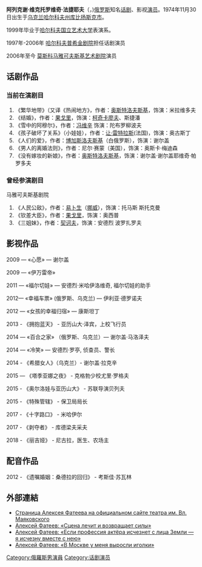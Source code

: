 {{unreferenced|time=2015-05-14T02:54:10+00:00}}
{{orphan|time=2015-04-12T02:54:45+00:00}}
'''阿列克谢·维克托罗维奇·法捷耶夫'''（{{lang-ru|Алексей Викторович Фатеев}}，{{bd|1974年|11月30日}})[[俄罗斯|俄罗斯]]知名[[话剧|话剧]]、影视[[演员|演员]]。1974年11月30日出生于[[乌克兰|乌克兰]][[哈尔科夫州|哈尔科夫州]][[库比扬斯克市|库比扬斯克市]]。

1999年毕业于[[哈尔科夫国立艺术大学|哈尔科夫国立艺术大学]]表演系。

1997年-2006年 [[哈尔科夫普希金剧院|哈尔科夫普希金剧院]]担任话剧演员

2006年至今 [[莫斯科马雅可夫斯基艺术剧院|莫斯科马雅可夫斯基艺术剧院]]演员

== 话剧作品 ==
=== 当前在演剧目 ===
#《繁华地带》（又译《热闹地方》，作者：[[奥斯特洛夫斯基|奥斯特洛夫斯基]]，饰演：米拉维多夫
#《结婚》，作者：[[果戈里|果戈里]]，饰演：[[柯奇卡廖夫|柯奇卡廖夫]]、斯捷潘
#《雪中的阿穆尔》，作者：[[冯维辛|冯维辛]] 饰演：陀布罗柳波夫
#《孩子破坏了关系》（小娃娃），作者：[[让·雷特拉斯|让·雷特拉斯]](法国)，饰演：奥古斯丁
#《人们的爱》，作者：[[博加斯洛夫斯基|博加斯洛夫斯基]]（白俄罗斯），饰演：谢尔盖 
#《男人的离婚法则》，作者：尼尔·赛蒙（美国），饰演：奥斯卡·梅迪森
#《没有嫁妆的新娘》，作者：[[奥斯特洛夫斯基|奥斯特洛夫斯基]]，饰演：谢尔盖·谢尔盖耶维奇·帕罗多夫

=== 曾经参演剧目 ===
马雅可夫斯基剧院
#《人民公敌》，作者：[[易卜生|易卜生]]（[[挪威|挪威]]），饰演：托马斯 斯托克曼
#《钦差大臣》，作者：[[果戈里|果戈里]]，饰演：奥西普
#《三姐妹》，作者：[[契诃夫|契诃夫]]，饰演：安德烈 波罗扎罗夫

== 影视作品 ==
2009 — «心愿» — 谢尔盖

2009 — «伊万雷帝» 

2011 — «福尔切娃» — 安德烈·米哈伊洛维奇, 福尔切娃的助手

2012— «幸福车票» (俄罗斯、乌克兰) — 伊利亚·德罗诺夫

2012 — «女孩的幸福归宿» — 康斯坦丁

2013 - 《拥抱蓝天》 - 亚历山大·泽宾，上校飞行员

2014 — «百合之家» （俄罗斯、乌克兰）— 谢尔盖·马洛泽夫

2014 — «冷笑» — 安德烈·罗亭, 侦查员、警长

2014 - 《希腊女人》（乌克兰）- 谢尔盖·拉克辛

2015 — 《塔季亚娜之夜》 - 克格勃少校尤里·罗格夫

2015 -  《奥尔洛娃与亚历山大》 - 苏联导演贝列夫

2015 - 《特殊管辖》 - 保卫局局长

2017 - 《十字路口》 - 米哈伊尔

2017 - 《剥夺者》 - 库德梁夫采夫

2018 - 《丽吉娅》 - 尼古拉，医生、农场主

== 配音作品 ==
2012 - 《遗嘱婚姻：桑德拉的回归》 - 考斯佳·苏瓦林

== 外部連結 ==
* [http://www.mayakovsky.ru/actors/truppa/aleksey-fateev/ Страница Алексея Фатеева на официальном сайте театра им. Вл. Маяковского]
* [https://web.archive.org/web/20190713065933/http://www.new-day.com.ua/?id=272%2F Алексей Фатеев: «Сцена лечит и возвращает силы»]
* [http://www.nezabarom.ua/e-zines/stuff/e-zines-stuff/new-art/new-art-2/actor/ Алексей Фатеев: «Если профессия актёра исчезнет с лица Земли — я исчезну вместе с нею»]{{dead link|date=2018年5月 |bot=InternetArchiveBot |fix-attempted=yes }}
* [http://russia.tv/article/show/article_id/10218/brand_id/3872/type_id/1/ Алексей Фатеев: «В Москве у меня выросли иголки»]

[[Category:俄羅斯男演員|Category:俄羅斯男演員]]
[[Category:话剧演员|Category:话剧演员]]